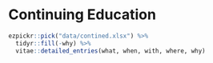 
\clearpage

# Continuing Education


```{r contined}
ezpickr::pick("data/contined.xlsx") %>%
  tidyr::fill(-why) %>%
  vitae::detailed_entries(what, when, with, where, why)
```